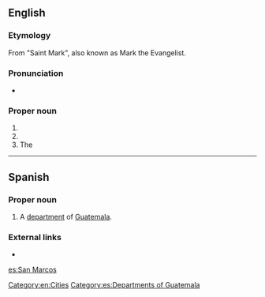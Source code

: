 ==English==
{{wikipedia}}

===Etymology===
From {{etyl|es}} "Saint Mark", also known as Mark the Evangelist.

===Pronunciation===
* {{a|US}} {{IPA|/sæn ˈmɑrkəs/}}

===Proper noun===
{{en-proper noun|head=[[San]] [[Marcos]]}}

# {{w|San Marcos, California}}
# {{w|San Marcos, Texas}}
# The {{w|San Marcos River}}

[[Category:en:Cities]]

----

==Spanish==

===Proper noun===
{{es-proper noun|m}}

# A [[department]] of [[Guatemala]].

===External links===
* {{pedialite|lang=es|San Marcos (Guatemala)}}

[[Category:es:Departments of Guatemala]]

[[es:San Marcos]]